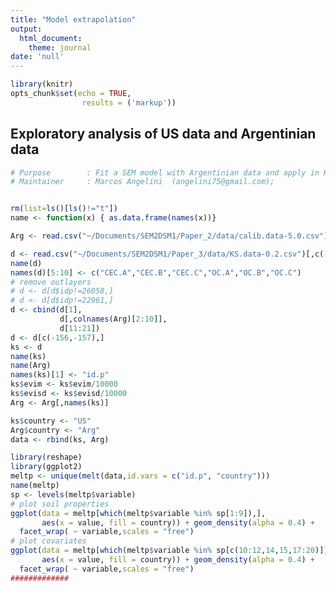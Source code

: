 ```yaml
---
title: "Model extrapolation"
output:
  html_document:
    theme: journal
date: 'null'
---
```


```r
library(knitr)
opts_chunk$set(echo = TRUE,
                results = ('markup'))
```


## Exploratory analysis of US data and Argentinian data
```r
# Purpose        : Fit a SEM model with Argentinian data and apply in KS data
# Maintainer     : Marcos Angelini  (angelini75@gmail.com); 


rm(list=ls()[ls()!="t"])
name <- function(x) { as.data.frame(names(x))}

Arg <- read.csv("~/Documents/SEM2DSM1/Paper_2/data/calib.data-5.0.csv")[,c(-1,-20)]

d <- read.csv("~/Documents/SEM2DSM1/Paper_3/data/KS.data-0.2.csv")[,c(-1)] 
name(d)
names(d)[5:10] <- c("CEC.A","CEC.B","CEC.C","OC.A","OC.B","OC.C")
# remove outlayers
# d <- d[d$idp!=26058,]
# d <- d[d$idp!=22961,]
d <- cbind(d[1],
           d[,colnames(Arg)[2:10]],
           d[11:21])
d <- d[c(-156,-157),]
ks <- d
name(ks)
name(Arg)
names(ks)[1] <- "id.p"
ks$evim <- ks$evim/10000
ks$evisd <- ks$evisd/10000
Arg <- Arg[,names(ks)]

ks$country <- "US"
Arg$country <- "Arg"
data <- rbind(ks, Arg)

library(reshape)
library(ggplot2)
meltp <- unique(melt(data,id.vars = c("id.p", "country")))
name(meltp)
sp <- levels(meltp$variable)
# plot soil properties
ggplot(data = meltp[which(meltp$variable %in% sp[1:9]),],
       aes(x = value, fill = country)) + geom_density(alpha = 0.4) +
  facet_wrap( ~ variable,scales = "free")
# plot covariates
ggplot(data = meltp[which(meltp$variable %in% sp[c(10:12,14,15,17:20)]),],
       aes(x = value, fill = country)) + geom_density(alpha = 0.4) +
  facet_wrap( ~ variable,scales = "free")
#############


```

